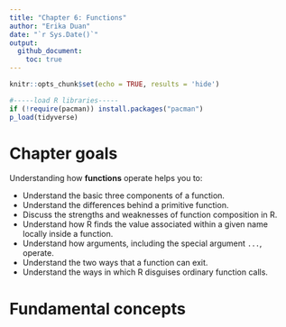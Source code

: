```yaml
---
title: "Chapter 6: Functions"
author: "Erika Duan"
date: "`r Sys.Date()`"
output: 
  github_document:
    toc: true
---  
```


```r
knitr::opts_chunk$set(echo = TRUE, results = 'hide')
```

```r
#-----load R libraries-----   
if (!require(pacman)) install.packages("pacman")
p_load(tidyverse)  
```


# Chapter goals   

Understanding how **functions** operate helps you to:  

+ Understand the basic three components of a function.  
+ Understand the differences behind a primitive function.  
+ Discuss the strengths and weaknesses of function composition in R. 
+ Understand how R finds the value associated within a given name locally inside a function.  
+ Understand how arguments, including the special argument `...`, operate.       
+ Understand the two ways that a function can exit.       
+ Understand the ways in which R disguises ordinary function calls.    


# Fundamental concepts 
